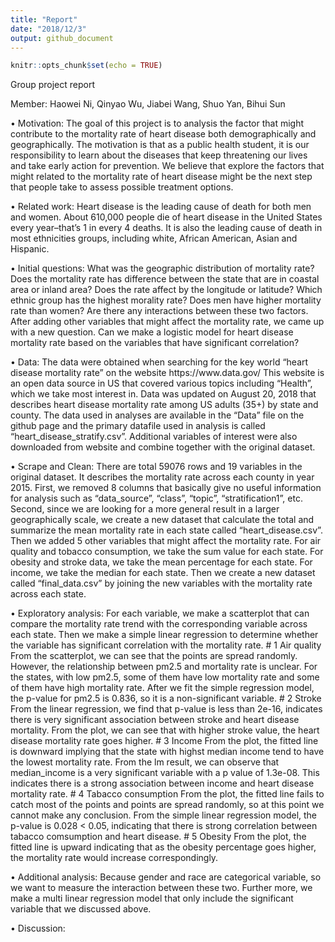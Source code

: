 ```yaml
---
title: "Report"
date: "2018/12/3"
output: github_document
---
```


```r
knitr::opts_chunk$set(echo = TRUE)
```

Group project report

Member: Haowei Ni, Qinyao Wu, Jiabei Wang, Shuo Yan, Bihui Sun 

•	Motivation: The goal of this project is to analysis the factor that might contribute to the mortality rate of heart disease both demographically and geographically. The motivation is that as a public health student, it is our responsibility to learn about the diseases that keep threatening our lives and take early action for prevention. We believe that explore the factors that might related to the mortality rate of heart disease might be the next step that people take to assess possible treatment options. 

•	Related work: Heart disease is the leading cause of death for both men and women. About 610,000 people die of heart disease in the United States every year–that’s 1 in every 4 deaths. It is also the leading cause of death in most ethnicities groups, including white, African American, Asian and Hispanic. 

•	Initial questions: What was the geographic distribution of mortality rate? Does the mortality rate has difference between the state that are in coastal area or inland area? Does the rate affect by the longitude or latitude? Which ethnic group has the highest morality rate? Does men have higher mortality rate than women? Are there any interactions between these two factors. After adding other variables that might affect the mortality rate, we came up with a new question. Can we make a logistic model for heart disease mortality rate based on the variables that have significant correlation? 

•	Data: The data were obtained when searching for the key world “heart disease mortality rate” on the website https://www.data.gov/ This website is an open data source in US that covered various topics including “Health”, which we take most interest in. Data was updated on August 20, 2018 that describes heart disease mortality rate among US adults (35+) by state and county. The data used in analyses are available in the “Data” file on the github page and the primary datafile used in analysis is called “heart_disease_stratify.csv”. Additional variables of interest were also downloaded from website and combine together with the original dataset. 

•	Scrape and Clean: There are total 59076 rows and 19 variables in the original dataset. It describes the mortality rate across each county in year 2015. First, we removed 8 columns that basically give no useful information for analysis such as “data_source”, “class”, “topic”, “stratification1”, etc. Second, since we are looking for a more general result in a larger geographically scale, we create a new dataset that calculate the total and summarize the mean mortality rate in each state called “heart_disease.csv”. Then we added 5 other variables that might affect the mortality rate. For air quality and tobacco consumption, we take the sum value for each state. For obesity and stroke data, we take the mean percentage for each state. For income, we take the median for each state. Then we create a new dataset called “final_data.csv” by joining the new variables with the mortality rate across each state. 

•	Exploratory analysis: For each variable, we make a scatterplot that can compare the mortality rate trend with the corresponding variable across each state. Then we make a simple linear regression to determine whether the variable has significant correlation with the mortality rate. # 1 Air quality From the scatterplot, we can see that the points are spread randomly. However, the relationship between pm2.5 and mortality rate is unclear. For the states, with low pm2.5, some of them have low mortality rate and some of them have high mortality rate. After we fit the simple regression model, the p-value for pm2.5 is 0.836, so it is a non-significant variable. # 2 Stroke From the linear regression, we find that p-value is less than 2e-16, indicates there is very significant association between stroke and heart disease mortality. From the plot, we can see that with higher stroke value, the heart disease mortality rate goes higher. # 3 Income From the plot, the fitted line is downward implying that the state with highst median income tend to have the lowest mortality rate. From the lm result, we can observe that median_income is a very significant variable with a p value of 1.3e-08. This indicates there is a strong association between income and heart disease mortality rate. # 4 Tabacco consumption From the plot, the fitted line fails to catch most of the points and points are spread randomly, so at this point we cannot make any conclusion. From the simple linear regression model, the p-value is 0.028 < 0.05, indicating that there is strong correlation between tabacco comsumption and heart disease. # 5 Obesity From the plot, the fitted line is upward indicating that as the obesity percentage goes higher, the mortality rate would increase correspondingly. 

•	Additional analysis: Because gender and race are categorical variable, so we want to measure the interaction between these two. Further more, we make a multi linear regression model that only include the significant variable that we discussed above. 

•	Discussion: 
